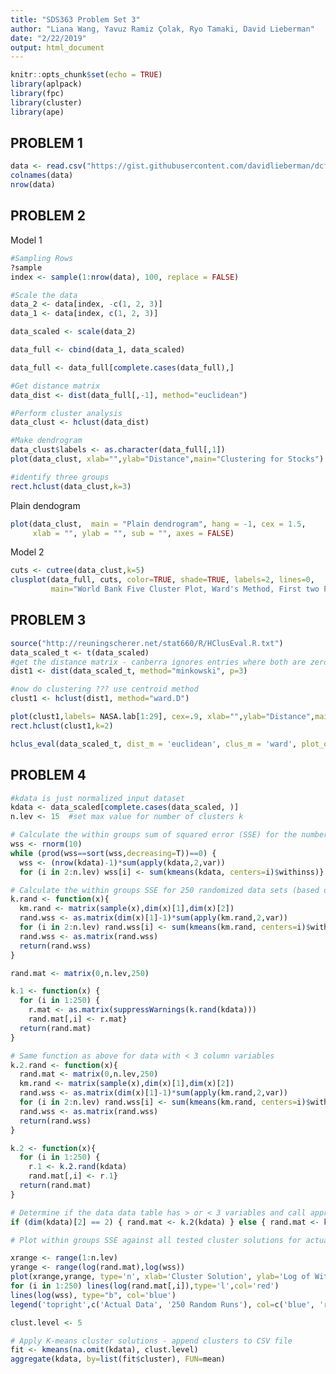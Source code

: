 ```yaml
---
title: "SDS363 Problem Set 3"
author: "Liana Wang, Yavuz Ramiz Çolak, Ryo Tamaki, David Lieberman"
date: "2/22/2019"
output: html_document
---
```


```r
knitr::opts_chunk$set(echo = TRUE)
library(aplpack)
library(fpc)
library(cluster)
library(ape)
```

## PROBLEM 1

```r
data <- read.csv("https://gist.githubusercontent.com/davidlieberman/dcfeffdd1b047d20ca63345a7bd7104b/raw/9183d734c911c05bf1e63b7ff480cdd8d98bfd9f/fundimentals.csv")
colnames(data)
nrow(data)
```


## PROBLEM 2

Model 1
```r
#Sampling Rows
?sample
index <- sample(1:nrow(data), 100, replace = FALSE)

#Scale the data
data_2 <- data[index, -c(1, 2, 3)]
data_1 <- data[index, c(1, 2, 3)]

data_scaled <- scale(data_2)

data_full <- cbind(data_1, data_scaled)

data_full <- data_full[complete.cases(data_full),]

#Get distance matrix
data_dist <- dist(data_full[,-1], method="euclidean")

#Perform cluster analysis
data_clust <- hclust(data_dist)

#Make dendrogram
data_clust$labels <- as.character(data_full[,1])
plot(data_clust, xlab="",ylab="Distance",main="Clustering for Stocks")

#identify three groups
rect.hclust(data_clust,k=3)
```

Plain dendogram
```r
plot(data_clust,  main = "Plain dendrogram", hang = -1, cex = 1.5,
     xlab = "", ylab = "", sub = "", axes = FALSE)
```


Model 2
```r
cuts <- cutree(data_clust,k=5)
clusplot(data_full, cuts, color=TRUE, shade=TRUE, labels=2, lines=0,
         main="World Bank Five Cluster Plot, Ward's Method, First two PC")
```



## PROBLEM 3

```r
source("http://reuningscherer.net/stat660/R/HClusEval.R.txt")
data_scaled_t <- t(data_scaled)
#get the distance matrix - canberra ignores entries where both are zero
dist1 <- dist(data_scaled_t, method="minkowski", p=3)

#now do clustering ??? use centroid method
clust1 <- hclust(dist1, method="ward.D")

plot(clust1,labels= NASA.lab[1:29], cex=.9, xlab="",ylab="Distance",main="Clustering for NASA Understory Data")
rect.hclust(clust1,k=2)

hclus_eval(data_scaled_t, dist_m = 'euclidean', clus_m = 'ward', plot_op = T)
```


## PROBLEM 4

```r
#kdata is just normalized input dataset
kdata <- data_scaled[complete.cases(data_scaled, )]
n.lev <- 15  #set max value for number of clusters k

# Calculate the within groups sum of squared error (SSE) for the number of cluster solutions selected by the user
wss <- rnorm(10)
while (prod(wss==sort(wss,decreasing=T))==0) {
  wss <- (nrow(kdata)-1)*sum(apply(kdata,2,var))
  for (i in 2:n.lev) wss[i] <- sum(kmeans(kdata, centers=i)$withinss)}

# Calculate the within groups SSE for 250 randomized data sets (based on the original input data)
k.rand <- function(x){
  km.rand <- matrix(sample(x),dim(x)[1],dim(x)[2])
  rand.wss <- as.matrix(dim(x)[1]-1)*sum(apply(km.rand,2,var))
  for (i in 2:n.lev) rand.wss[i] <- sum(kmeans(km.rand, centers=i)$withinss)
  rand.wss <- as.matrix(rand.wss)
  return(rand.wss)
}

rand.mat <- matrix(0,n.lev,250)

k.1 <- function(x) {
  for (i in 1:250) {
    r.mat <- as.matrix(suppressWarnings(k.rand(kdata)))
    rand.mat[,i] <- r.mat}
  return(rand.mat)
}

# Same function as above for data with < 3 column variables
k.2.rand <- function(x){
  rand.mat <- matrix(0,n.lev,250)
  km.rand <- matrix(sample(x),dim(x)[1],dim(x)[2])
  rand.wss <- as.matrix(dim(x)[1]-1)*sum(apply(km.rand,2,var))
  for (i in 2:n.lev) rand.wss[i] <- sum(kmeans(km.rand, centers=i)$withinss)
  rand.wss <- as.matrix(rand.wss)
  return(rand.wss)
}

k.2 <- function(x){
  for (i in 1:250) {
    r.1 <- k.2.rand(kdata)
    rand.mat[,i] <- r.1}
  return(rand.mat)
}

# Determine if the data data table has > or < 3 variables and call appropriate function above
if (dim(kdata)[2] == 2) { rand.mat <- k.2(kdata) } else { rand.mat <- k.1(kdata) }

# Plot within groups SSE against all tested cluster solutions for actual and randomized data - 1st: Log scale, 2nd: Normal scale

xrange <- range(1:n.lev)
yrange <- range(log(rand.mat),log(wss))
plot(xrange,yrange, type='n', xlab='Cluster Solution', ylab='Log of Within Group SSE', main='Cluster Solutions against Log of SSE')
for (i in 1:250) lines(log(rand.mat[,i]),type='l',col='red')
lines(log(wss), type="b", col='blue')
legend('topright',c('Actual Data', '250 Random Runs'), col=c('blue', 'red'), lty=1)
```


```r
clust.level <- 5

# Apply K-means cluster solutions - append clusters to CSV file
fit <- kmeans(na.omit(kdata), clust.level)
aggregate(kdata, by=list(fit$cluster), FUN=mean)
```

